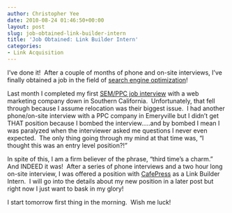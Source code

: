 ```yaml
---
author: Christopher Yee
date: 2010-08-24 01:46:50+00:00
layout: post
slug: job-obtained-link-builder-intern
title: 'Job Obtained: Link Builder Intern'
categories:
- Link Acquisition
---
```


I've done it!  After a couple of months of phone and on-site interviews, I've finally obtained a job in the field of [search engine optimization](http://www.christopheryee.org/category/search-engine-optimization/)!

Last month I completed my first [SEM/PPC job interview](http://www.christopheryee.org/semppc-job-interview-part-1/) with a web marketing company down in Southern California.  Unfortunately, that fell through because I assume relocation was their biggest issue.  I had another phone/on-site interview with a PPC company in Emeryville but I didn't get THAT position because I bombed the interview.....and by bombed I mean I was paralyzed when the interviewer asked me questions I never even expected.  The only thing going through my mind at that time was, "I thought this was an entry level position?!"

In spite of this, I am a firm believer of the phrase, "third time's a charm."  And INDEED it was!  After a series of phone interviews and a two hour long on-site interview, I was offered a position with [CafePress](http://www.cafepress.com/) as a Link Builder Intern.  I will go into the details about my new position in a later post but right now I just want to bask in my glory!

I start tomorrow first thing in the morning.  Wish me luck!
